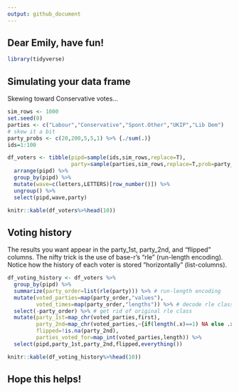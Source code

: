 ```yaml
---
output: github_document
---
```


<!-- README.md is generated from README.Rmd. Please edit that file -->

## Dear Emily, have fun!

```r
library(tidyverse)
```

## Simulating your data frame

Skewing toward Conservative votes...

```r
sim_rows <- 1000
set.seed(0)
parties <- c("Labour","Conservative","Spont.Other","UKIP","Lib Dem")
# skew it a bit
party_probs <- c(20,200,5,5,1) %>% {./sum(.)}
ids=1:100

df_voters <- tibble(pipd=sample(ids,sim_rows,replace=T),
                    party=sample(parties,sim_rows,replace=T,prob=party_probs)) %>%
  arrange(pipd) %>%
  group_by(pipd) %>%
  mutate(wave=c(letters,LETTERS)[row_number()]) %>%
  ungroup() %>%
  select(pipd,wave,party)
```

```r
knitr::kable(df_voters%>%head(10))
```

## Voting history

The results you want appear in the party_1st, party_2nd, and "flipped" columns.
The nifty trick is the use of base-r's "rle" (run-length encoding). Notice how the history of each voter is stored "horizontally" (list-columns).

```r
df_voting_history <- df_voters %>%
  group_by(pipd) %>%
  summarize(party_order=list(rle(party))) %>% # run-length encoding
  mutate(voted_parties=map(party_order,"values"),
         voted_times=map(party_order,"lengths")) %>% # decode rle class
  select(-party_order) %>% # get rid of original rle class
  mutate(party_1st=map_chr(voted_parties,first),
         party_2nd=map_chr(voted_parties,~{if(length(.x)==1) NA else .x[2]}),
         flipped=!is.na(party_2nd),
         parties_voted_for=map_int(voted_parties,length)) %>%
  select(pipd,party_1st,party_2nd,flipped,everything())
```

```r
knitr::kable(df_voting_history%>%head(10))
```

## Hope this helps!
